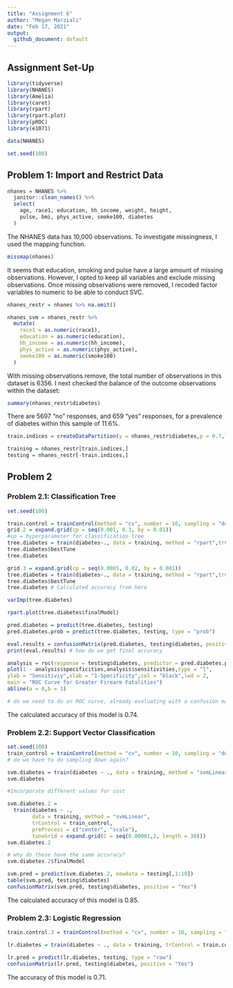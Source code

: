 ```yaml
---
title: "Assignment 6"
author: "Megan Marziali"
date: "Feb 17, 2021"
output:
  github_document: default
---
```


## Assignment Set-Up

```r
library(tidyverse)
library(NHANES)
library(Amelia)
library(caret)
library(rpart)
library(rpart.plot)
library(pROC)
library(e1071)

data(NHANES)

set.seed(100)
```

## Problem 1: Import and Restrict Data

```r
nhanes = NHANES %>% 
  janitor::clean_names() %>% 
  select(
    age, race1, education, hh_income, weight, height, 
    pulse, bmi, phys_active, smoke100, diabetes
  )
```

The NHANES data has 10,000 observations. To investigate missingness, I used the mapping function.

```r
missmap(nhanes)
```

It seems that education, smoking and pulse have a large amount of missing observations. However, I opted to keep all variables and exclude missing observations. Once missing observations were removed, I recoded factor variables to numeric to be able to conduct SVC.

```r
nhanes_restr = nhanes %>% na.omit()

nhanes_svm = nhanes_restr %>% 
  mutate(
    race1 = as.numeric(race1),
    education = as.numeric(education),
    hh_income = as.numeric(hh_income),
    phys_active = as.numeric(phys_active),
    smoke100 = as.numeric(smoke100)
  )
```

With missing observations remove, the total number of observations in this dataset is 6356. I next checked the balance of the outcome observations within the dataset:

```r
summary(nhanes_restr$diabetes)
```

There are 5697 "no" responses, and 659 "yes" responses, for a prevalence of diabetes within this sample of 11.6%.

```r
train.indices = createDataPartition(y = nhanes_restr$diabetes,p = 0.7,list = FALSE)

training = nhanes_restr[train.indices,]
testing = nhanes_restr[-train.indices,]
```

## Problem 2

### Problem 2.1: Classification Tree

```r
set.seed(100)

train.control = trainControl(method = "cv", number = 10, sampling = "down") #This is how to handle unbalanced outcome data
grid.2 = expand.grid(cp = seq(0.001, 0.3, by = 0.01))
#cp = hyperparameter for classification tree
tree.diabetes = train(diabetes~., data = training, method = "rpart",trControl = train.control, tuneGrid = grid.2)
tree.diabetes$bestTune
tree.diabetes

grid.3 = expand.grid(cp = seq(0.0005, 0.02, by = 0.001))
tree.diabetes = train(diabetes~., data = training, method = "rpart",trControl = train.control, tuneGrid = grid.3)
tree.diabetes$bestTune
tree.diabetes # Calculated accuracy from here

varImp(tree.diabetes)

rpart.plot(tree.diabetes$finalModel)

pred.diabetes = predict(tree.diabetes, testing)
pred.diabetes.prob = predict(tree.diabetes, testing, type = "prob")

eval.results = confusionMatrix(pred.diabetes, testing$diabetes, positive = "Yes")
print(eval.results) # how do we get final accuracy

analysis = roc(response = testing$diabetes, predictor = pred.diabetes.prob[,2])
plot(1 - analysis$specificities,analysis$sensitivities,type = "l",
ylab = "Sensitiviy",xlab = "1-Specificity",col = "black",lwd = 2,
main = "ROC Curve for Greater Firearm Fatalities")
abline(a = 0,b = 1)

# do we need to do an ROC curve, already evaluating with a confusion matrix?

```

The calculated accuracy of this model is 0.74.

### Problem 2.2: Support Vector Classification

```r
set.seed(100)
train_control = trainControl(method = "cv", number = 10, sampling = "down")
# do we have to do sampling down again?

svm.diabetes = train(diabetes ~ ., data = training, method = "svmLinear", trControl = train_control, preProcess = c("center", "scale"))
svm.diabetes

#Incorporate different values for cost

svm.diabetes.2 = 
  train(diabetes ~ ., 
        data = training, method = "svmLinear", 
        trControl = train_control,
        preProcess = c("center", "scale"), 
        tuneGrid = expand.grid(C = seq(0.00001,2, length = 30)))
svm.diabetes.2

# why do these have the same accuracy?
svm.diabetes.2$finalModel

svm.pred = predict(svm.diabetes.2, newdata = testing[,1:10])
table(svm.pred, testing$diabetes)
confusionMatrix(svm.pred, testing$diabetes, positive = "Yes")
```

The calculated accuracy of this model is 0.85.

### Problem 2.3: Logistic Regression

```r
train.control.3 = trainControl(method = "cv", number = 10, sampling = "down")

lr.diabetes = train(diabetes ~ ., data = training, trControl = train.control.3, method = "glm", family = binomial())

lr.pred = predict(lr.diabetes, testing, type = "raw")
confusionMatrix(lr.pred, testing$diabetes, positive = "Yes")
```

The accuracy of this model is 0.71.

